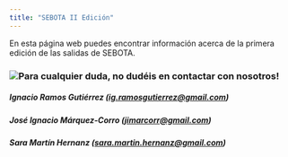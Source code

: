 ```yaml
---
title: "SEBOTA II Edición"
---
```


En esta página web puedes encontrar información acerca de la primera edición de las salidas de SEBOTA.

### ![](SEBOTA_logo.png)Para cualquier duda, no dudéis en contactar con nosotros!

##### Ignacio Ramos Gutiérrez ([ig.ramosgutierrez\@gmail.com](mailto:ig.ramosgutierrez@gmail.com))

##### José Ignacio Márquez-Corro ([jimarcorr\@gmail.com](mailto:jimarcorr@gmail.com))

##### Sara Martín Hernanz ([sara.martin.hernanz\@gmail.com](mailto:sara.martin.hernanz@gmail.com))
